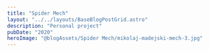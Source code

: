 ```yaml
---
title: "Spider Mech"
layout: "../../layouts/BaseBlogPostGrid.astro"
description: "Personal project"
pubDate: "2020"
heroImage: "@blogAssets/Spider Mech/mikolaj-madejski-mech-3.jpg"
---
```



<BaseBlogHeadTile
  index="1"
  title={frontmatter.title}
  date={frontmatter.pubDate}
  text="Done in Fusion 360, Blender and RizomUV"
  gridPosition="1/1/1/3"
/>

<BaseBlogImage
  src="Spider Mech/mikolaj-madejski-mech-1.jpg"
  index={1}
  gridPosition="1/3/1/3"
/>

<BaseBlogImage
  src="Spider Mech/mikolaj-madejski-mech-2.jpg"
  index={1}
  gridPosition="2/1/2/1"
/>

<BaseBlogImage
  src="Spider Mech/mikolaj-madejski-mech-3.jpg"
  index={1}
  gridPosition="2/2/2/2"
/>

<BaseBlogImage
  src="Spider Mech/mikolaj-madejski-mech-4.jpg"
  index={1}
  gridPosition="2/3/2/3"
/>

<BaseBlogImage
  src="Spider Mech/mikolaj-madejski-mech-5.jpg"
  index={1}
  gridPosition="3/1/3/3"
/>
